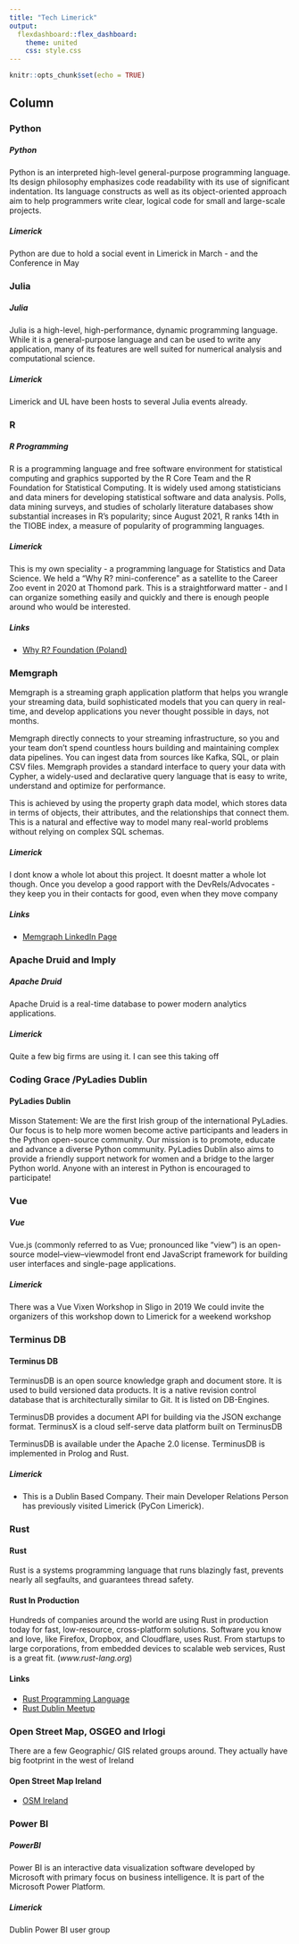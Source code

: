 ---
title: "Tech Limerick"
output: 
  flexdashboard::flex_dashboard:
    theme: united
    css: style.css
---

```{r setup, include=FALSE}
knitr::opts_chunk$set(echo = TRUE)

```

Column {.tabset}
-------------------------------------
    
### Python
    
<h5>Python </h5>
Python is an interpreted high-level general-purpose programming language. 
Its design philosophy emphasizes code readability with its use of significant indentation. 
Its language constructs as well as its object-oriented approach aim to help programmers write clear, logical code for small and large-scale projects.

<p>

<h5> Limerick</h5>
Python are due to hold a social event in Limerick in March - and the Conference in May

   
### Julia

<h5>Julia </h5>
Julia is a high-level, high-performance, dynamic programming language. While it is a general-purpose language and can be used to write any application, many of its features are well suited for numerical analysis and computational science.

<p>

<h5> Limerick</h5>
Limerick and UL have been hosts to several Julia events already.


 

### R
<h5> R Programming</h5>    
R is a programming language and free software environment for statistical computing and graphics supported by the R Core Team and the R Foundation for Statistical Computing. 
It is widely used among statisticians and data miners for developing statistical software and data analysis. Polls, data mining surveys, and studies of scholarly literature databases show substantial increases in R's popularity; since August 2021, R ranks 14th in the TIOBE index, a measure of popularity of programming languages.

<p>

<h5> Limerick</h5>
This is my own speciality - a programming language for Statistics and Data Science. We held a "Why R? mini-conference" as a satellite to the Career Zoo event in 2020 at Thomond park. This is a straightforward matter - and I can organize something easily and quickly and there is enough people around who would be interested.

<p>

<h5>Links</h5>

* <a href="www.whyr.pl"> Why R? Foundation (Poland) </a>


### Memgraph
Memgraph is a streaming graph application platform that helps you wrangle your streaming data, build sophisticated models that you can query in real-time, and develop applications you never thought possible in days, not months.

Memgraph directly connects to your streaming infrastructure, so you and your team don't spend countless hours building and maintaining complex data pipelines. You can ingest data from sources like Kafka, SQL, or plain CSV files. Memgraph provides a standard interface to query your data with Cypher, a widely-used and declarative query language that is easy to write, understand and optimize for performance. 
<p>
This is achieved by using the property graph data model, which stores data in terms of objects, their attributes, and the relationships that connect them. This is a natural and effective way to model many real-world problems without relying on complex SQL schemas.
<p>

<h5> Limerick</h5>
I dont know a whole lot about this project. It doesnt matter a whole lot though. Once you develop a good rapport with the DevRels/Advocates - they keep you in their contacts for good, even when they move company


<p>

<h5>Links</h5>

* <a href="https://www.linkedin.com/company/memgraph/"> Memgraph LinkedIn Page </a>




### Apache Druid and Imply
<h5>Apache Druid</h5>
Apache Druid is a real-time database to power modern analytics applications.
<p>

<h5> Limerick</h5>


Quite a few big firms are using it. I can see this taking off

### Coding Grace /PyLadies Dublin

<h4> PyLadies Dublin</h4>
Misson Statement: We are the first Irish group of the international PyLadies. Our focus is to help more women become active participants and leaders in the Python open-source community. Our mission is to promote, educate and advance a diverse Python community. PyLadies Dublin also aims to provide a friendly support network for women and a bridge to the larger Python world. Anyone with an interest in Python is encouraged to participate!

### Vue
<h5>Vue</h5>
Vue.js (commonly referred to as Vue; pronounced like "view") is an open-source model–view–viewmodel front end JavaScript framework for building user interfaces and single-page applications.

<p>

<h5> Limerick</h5>
There was a Vue Vixen Workshop in Sligo in 2019 
We could invite the organizers of this workshop down to Limerick for a weekend workshop



### Terminus DB
<h4> Terminus DB</h4>
TerminusDB is an open source knowledge graph and document store. It is used to build versioned data products. It is a native revision control database that is architecturally similar to Git. It is listed on DB-Engines.

TerminusDB provides a document API for building via the JSON exchange format. TerminusX is a cloud self-serve data platform built on TerminusDB

TerminusDB is available under the Apache 2.0 license. TerminusDB is implemented in Prolog and Rust. 
<p>

<h5> Limerick</h5>
* This is a Dublin Based Company. Their main Developer Relations Person has previously visited Limerick (PyCon Limerick).

### Rust
<h4> Rust</h4>
Rust is a systems programming language that runs blazingly fast, prevents nearly all segfaults, and guarantees thread safety.

#### Rust In Production
Hundreds of companies around the world are using Rust in production today for fast, low-resource, cross-platform solutions. Software you know and love, like Firefox, Dropbox, and Cloudflare, uses Rust. From startups to large corporations, from embedded devices to scalable web services, Rust is a great fit. (*www.rust-lang.org*)

#### Links

* <a href="https://www.rust-lang.org/">Rust Programming Language</a> 
* <a href="https://www.meetup.com/Rust-Dublin/">Rust Dublin Meetup</a>


### Open Street Map, OSGEO and Irlogi

There are a few Geographic/ GIS related groups around. They actually have big footprint in the west of Ireland

#### Open Street Map Ireland

* <a href="https://www.openstreetmap.ie/about-osmie/"> OSM Ireland</a>

### Power BI
<h5>PowerBI</h5>
Power BI is an interactive data visualization software developed by Microsoft with primary focus on business intelligence. It is part of the Microsoft Power Platform.
<p>

<h5> Limerick</h5>
Dublin Power BI user group 

